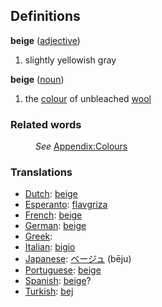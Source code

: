 ==Definitions==
;'''beige''' ([[adjective]])
#slightly yellowish gray
;'''beige''' ([[noun]])
#the [[color|colour]] of unbleached [[wool]]
===Related words===
:''See'' [[Wiktionary_Appendix:Colours|Appendix:Colours]]

===Translations===

* [[Dutch]]: [[beige]]
* [[Esperanto]]: [[flavgriza]]
* [[French]]: [[beige]]
* [[German]]: [[beige]]
* [[Greek]]: [[]]
* [[Italian]]: [[bigio]]
* [[Japanese]]: [[ベージュ]] (bēju)
* [[Portuguese]]: [[beige]]
* [[Spanish]]: [[beige]]?
* [[Turkish]]: [[bej]]